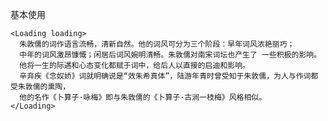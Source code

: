 基本使用

```tsx
<Loading loading>
  朱敦儒的词作语言流畅，清新自然。他的词风可分为三个阶段：早年词风浓艳丽巧；
  中年的词风激昂慷慨；闲居后词风婉明清畅。朱敦儒对南宋词坛也产生了 一些积极的影响。
  他将一生的际遇和心态变化都赋于词中，给后人以直接的启迪和影响。
  辛弃疾《念奴娇》词就明确说是“效朱希真体”，陆游年青时曾受知于朱敦儒，为人与作词都受朱敦儒的熏陶，
  他的名作《卜算子·咏梅》即与朱敦儒的《卜算子·古涧一枝梅》风格相似。
</Loading>
```
